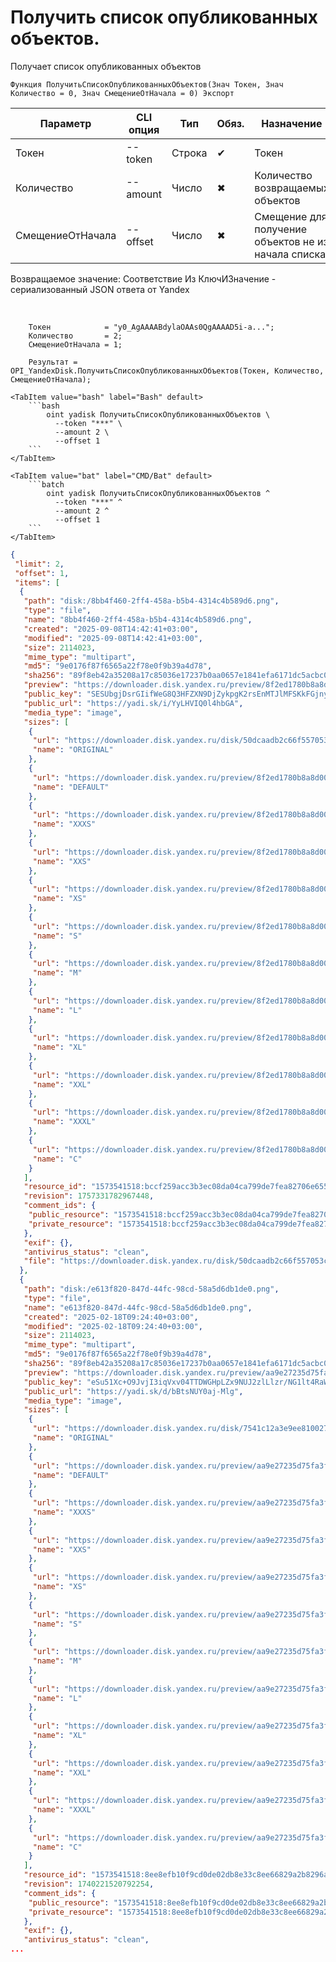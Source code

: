 ﻿---
sidebar_position: 3
description: Получить список опубликованных объектов. и другие функции для работы с Yandex Disk в Открытом пакете интеграций - бесплатной open-source библиотеке интеграций для 1С:Предприятие 8, OneScript и CLI
keywords: [1C, 1С, 1С:Предприятие, 1С:Предприятие 8.3, API, Интеграция, Сервисы, Обмен, OneScript, CLI, Yandex Disk]
---


# Получить список опубликованных объектов.
 Получает список опубликованных объектов



`Функция ПолучитьСписокОпубликованныхОбъектов(Знач Токен, Знач Количество = 0, Знач СмещениеОтНачала = 0) Экспорт`

  | Параметр | CLI опция | Тип | Обяз. | Назначение |
  |-|-|-|-|-|
  | Токен | --token | Строка | &#x2714; | Токен |
  | Количество | --amount | Число | &#x2716; | Количество возвращаемых объектов |
  | СмещениеОтНачала | --offset | Число | &#x2716; | Смещение для получение объектов не из начала списка |

  
  Возвращаемое значение:   Соответствие Из КлючИЗначение - сериализованный JSON ответа от Yandex

<br/>




```bsl title="Пример использования для 1С:Предприятие/OneScript"
    Токен            = "y0_AgAAAABdylaOAAs0QgAAAAD5i-a...";
    Количество       = 2;
    СмещениеОтНачала = 1;

    Результат = OPI_YandexDisk.ПолучитьСписокОпубликованныхОбъектов(Токен, Количество, СмещениеОтНачала);
```
    

 <Tabs>
  
    <TabItem value="bash" label="Bash" default>
        ```bash
            oint yadisk ПолучитьСписокОпубликованныхОбъектов \
              --token "***" \
              --amount 2 \
              --offset 1
        ```
    </TabItem>
  
    <TabItem value="bat" label="CMD/Bat" default>
        ```batch
            oint yadisk ПолучитьСписокОпубликованныхОбъектов ^
              --token "***" ^
              --amount 2 ^
              --offset 1
        ```
    </TabItem>
</Tabs>


```json title="Результат"
{
 "limit": 2,
 "offset": 1,
 "items": [
  {
   "path": "disk:/8bb4f460-2ff4-458a-b5b4-4314c4b589d6.png",
   "type": "file",
   "name": "8bb4f460-2ff4-458a-b5b4-4314c4b589d6.png",
   "created": "2025-09-08T14:42:41+03:00",
   "modified": "2025-09-08T14:42:41+03:00",
   "size": 2114023,
   "mime_type": "multipart",
   "md5": "9e0176f87f6565a22f78e0f9b39a4d78",
   "sha256": "89f8eb42a35208a17c85036e17237b0aa0657e1841efa6171dc5acbc0dea9e18",
   "preview": "https://downloader.disk.yandex.ru/preview/8f2ed1780b8a8d001de6627fc9cd16f73489ba759e0e46195df22d021dcf40f0/inf/Kw7ntutnYTv7ME2Wc45CLPUTRub4FO1o8FL8mXTzn15mJipCySkz4Ste7NeUNF4jmAKSauPmPxLFzO6aMKmEAw%3D%3D?uid=1573541518&filename=8bb4f460-2ff4-458a-b5b4-4314c4b589d6.png&disposition=inline&hash=&limit=0&content_type=image%2Fjpeg&owner_uid=1573541518&tknv=v3&size=S&crop=0",
   "public_key": "SESUbgjDsrGIifWeG8Q3HFZXN9DjZykpgK2rsEnMTJlMFSKkFGjnyiKVpUBWzkNyq/J6bpmRyOJonT3VoXnDag==",
   "public_url": "https://yadi.sk/i/YyLHVIQ0l4hbGA",
   "media_type": "image",
   "sizes": [
    {
     "url": "https://downloader.disk.yandex.ru/disk/50dcaadb2c66f557053c9da52535be3ae1de43a5068d208ea08150e2cb91b30b/68c9fc47/gwThwhLBKYvLhQCNnqAHipg9dL32B8ucsRJtTnFcQwXyscfbJ8B8OyXfwGYeSiPiSjoRHIEODK4QYbBUqVd5IQ%3D%3D?uid=1573541518&filename=8bb4f460-2ff4-458a-b5b4-4314c4b589d6.png&disposition=attachment&hash=&limit=0&content_type=multipart&owner_uid=1573541518&fsize=2114023&hid=03d7263840468e281bd0b238a26e7d0d&media_type=image&tknv=v3&etag=9e0176f87f6565a22f78e0f9b39a4d78",
     "name": "ORIGINAL"
    },
    {
     "url": "https://downloader.disk.yandex.ru/preview/8f2ed1780b8a8d001de6627fc9cd16f73489ba759e0e46195df22d021dcf40f0/inf/Kw7ntutnYTv7ME2Wc45CLPUTRub4FO1o8FL8mXTzn15mJipCySkz4Ste7NeUNF4jmAKSauPmPxLFzO6aMKmEAw%3D%3D?uid=1573541518&filename=8bb4f460-2ff4-458a-b5b4-4314c4b589d6.png&disposition=inline&hash=&limit=0&content_type=image%2Fjpeg&owner_uid=1573541518&tknv=v3",
     "name": "DEFAULT"
    },
    {
     "url": "https://downloader.disk.yandex.ru/preview/8f2ed1780b8a8d001de6627fc9cd16f73489ba759e0e46195df22d021dcf40f0/inf/Kw7ntutnYTv7ME2Wc45CLPUTRub4FO1o8FL8mXTzn15mJipCySkz4Ste7NeUNF4jmAKSauPmPxLFzO6aMKmEAw%3D%3D?uid=1573541518&filename=8bb4f460-2ff4-458a-b5b4-4314c4b589d6.png&disposition=inline&hash=&limit=0&content_type=image%2Fjpeg&owner_uid=1573541518&tknv=v3&size=XXXS&crop=0",
     "name": "XXXS"
    },
    {
     "url": "https://downloader.disk.yandex.ru/preview/8f2ed1780b8a8d001de6627fc9cd16f73489ba759e0e46195df22d021dcf40f0/inf/Kw7ntutnYTv7ME2Wc45CLPUTRub4FO1o8FL8mXTzn15mJipCySkz4Ste7NeUNF4jmAKSauPmPxLFzO6aMKmEAw%3D%3D?uid=1573541518&filename=8bb4f460-2ff4-458a-b5b4-4314c4b589d6.png&disposition=inline&hash=&limit=0&content_type=image%2Fjpeg&owner_uid=1573541518&tknv=v3&size=XXS&crop=0",
     "name": "XXS"
    },
    {
     "url": "https://downloader.disk.yandex.ru/preview/8f2ed1780b8a8d001de6627fc9cd16f73489ba759e0e46195df22d021dcf40f0/inf/Kw7ntutnYTv7ME2Wc45CLPUTRub4FO1o8FL8mXTzn15mJipCySkz4Ste7NeUNF4jmAKSauPmPxLFzO6aMKmEAw%3D%3D?uid=1573541518&filename=8bb4f460-2ff4-458a-b5b4-4314c4b589d6.png&disposition=inline&hash=&limit=0&content_type=image%2Fjpeg&owner_uid=1573541518&tknv=v3&size=XS&crop=0",
     "name": "XS"
    },
    {
     "url": "https://downloader.disk.yandex.ru/preview/8f2ed1780b8a8d001de6627fc9cd16f73489ba759e0e46195df22d021dcf40f0/inf/Kw7ntutnYTv7ME2Wc45CLPUTRub4FO1o8FL8mXTzn15mJipCySkz4Ste7NeUNF4jmAKSauPmPxLFzO6aMKmEAw%3D%3D?uid=1573541518&filename=8bb4f460-2ff4-458a-b5b4-4314c4b589d6.png&disposition=inline&hash=&limit=0&content_type=image%2Fjpeg&owner_uid=1573541518&tknv=v3&size=S&crop=0",
     "name": "S"
    },
    {
     "url": "https://downloader.disk.yandex.ru/preview/8f2ed1780b8a8d001de6627fc9cd16f73489ba759e0e46195df22d021dcf40f0/inf/Kw7ntutnYTv7ME2Wc45CLPUTRub4FO1o8FL8mXTzn15mJipCySkz4Ste7NeUNF4jmAKSauPmPxLFzO6aMKmEAw%3D%3D?uid=1573541518&filename=8bb4f460-2ff4-458a-b5b4-4314c4b589d6.png&disposition=inline&hash=&limit=0&content_type=image%2Fjpeg&owner_uid=1573541518&tknv=v3&size=M&crop=0",
     "name": "M"
    },
    {
     "url": "https://downloader.disk.yandex.ru/preview/8f2ed1780b8a8d001de6627fc9cd16f73489ba759e0e46195df22d021dcf40f0/inf/Kw7ntutnYTv7ME2Wc45CLPUTRub4FO1o8FL8mXTzn15mJipCySkz4Ste7NeUNF4jmAKSauPmPxLFzO6aMKmEAw%3D%3D?uid=1573541518&filename=8bb4f460-2ff4-458a-b5b4-4314c4b589d6.png&disposition=inline&hash=&limit=0&content_type=image%2Fjpeg&owner_uid=1573541518&tknv=v3&size=L&crop=0",
     "name": "L"
    },
    {
     "url": "https://downloader.disk.yandex.ru/preview/8f2ed1780b8a8d001de6627fc9cd16f73489ba759e0e46195df22d021dcf40f0/inf/Kw7ntutnYTv7ME2Wc45CLPUTRub4FO1o8FL8mXTzn15mJipCySkz4Ste7NeUNF4jmAKSauPmPxLFzO6aMKmEAw%3D%3D?uid=1573541518&filename=8bb4f460-2ff4-458a-b5b4-4314c4b589d6.png&disposition=inline&hash=&limit=0&content_type=image%2Fjpeg&owner_uid=1573541518&tknv=v3&size=XL&crop=0",
     "name": "XL"
    },
    {
     "url": "https://downloader.disk.yandex.ru/preview/8f2ed1780b8a8d001de6627fc9cd16f73489ba759e0e46195df22d021dcf40f0/inf/Kw7ntutnYTv7ME2Wc45CLPUTRub4FO1o8FL8mXTzn15mJipCySkz4Ste7NeUNF4jmAKSauPmPxLFzO6aMKmEAw%3D%3D?uid=1573541518&filename=8bb4f460-2ff4-458a-b5b4-4314c4b589d6.png&disposition=inline&hash=&limit=0&content_type=image%2Fjpeg&owner_uid=1573541518&tknv=v3&size=XXL&crop=0",
     "name": "XXL"
    },
    {
     "url": "https://downloader.disk.yandex.ru/preview/8f2ed1780b8a8d001de6627fc9cd16f73489ba759e0e46195df22d021dcf40f0/inf/Kw7ntutnYTv7ME2Wc45CLPUTRub4FO1o8FL8mXTzn15mJipCySkz4Ste7NeUNF4jmAKSauPmPxLFzO6aMKmEAw%3D%3D?uid=1573541518&filename=8bb4f460-2ff4-458a-b5b4-4314c4b589d6.png&disposition=inline&hash=&limit=0&content_type=image%2Fjpeg&owner_uid=1573541518&tknv=v3&size=XXXL&crop=0",
     "name": "XXXL"
    },
    {
     "url": "https://downloader.disk.yandex.ru/preview/8f2ed1780b8a8d001de6627fc9cd16f73489ba759e0e46195df22d021dcf40f0/inf/Kw7ntutnYTv7ME2Wc45CLPUTRub4FO1o8FL8mXTzn15mJipCySkz4Ste7NeUNF4jmAKSauPmPxLFzO6aMKmEAw%3D%3D?uid=1573541518&filename=8bb4f460-2ff4-458a-b5b4-4314c4b589d6.png&disposition=inline&hash=&limit=0&content_type=image%2Fjpeg&owner_uid=1573541518&tknv=v3&size=S&crop=0",
     "name": "C"
    }
   ],
   "resource_id": "1573541518:bccf259acc3b3ec08da04ca799de7fea82706e655720a649e4a3c6465baddbad",
   "revision": 1757331782967448,
   "comment_ids": {
    "public_resource": "1573541518:bccf259acc3b3ec08da04ca799de7fea82706e655720a649e4a3c6465baddbad",
    "private_resource": "1573541518:bccf259acc3b3ec08da04ca799de7fea82706e655720a649e4a3c6465baddbad"
   },
   "exif": {},
   "antivirus_status": "clean",
   "file": "https://downloader.disk.yandex.ru/disk/50dcaadb2c66f557053c9da52535be3ae1de43a5068d208ea08150e2cb91b30b/68c9fc47/gwThwhLBKYvLhQCNnqAHipg9dL32B8ucsRJtTnFcQwXyscfbJ8B8OyXfwGYeSiPiSjoRHIEODK4QYbBUqVd5IQ%3D%3D?uid=1573541518&filename=8bb4f460-2ff4-458a-b5b4-4314c4b589d6.png&disposition=attachment&hash=&limit=0&content_type=multipart&owner_uid=1573541518&fsize=2114023&hid=03d7263840468e281bd0b238a26e7d0d&media_type=image&tknv=v3&etag=9e0176f87f6565a22f78e0f9b39a4d78"
  },
  {
   "path": "disk:/e613f820-847d-44fc-98cd-58a5d6db1de0.png",
   "type": "file",
   "name": "e613f820-847d-44fc-98cd-58a5d6db1de0.png",
   "created": "2025-02-18T09:24:40+03:00",
   "modified": "2025-02-18T09:24:40+03:00",
   "size": 2114023,
   "mime_type": "multipart",
   "md5": "9e0176f87f6565a22f78e0f9b39a4d78",
   "sha256": "89f8eb42a35208a17c85036e17237b0aa0657e1841efa6171dc5acbc0dea9e18",
   "preview": "https://downloader.disk.yandex.ru/preview/aa9e27235d75fa3fa0e6135889ec1dd9d6eac573b32242a3ceda7ab9fe6b0954/inf/Kw7ntutnYTv7ME2Wc45CLPUTRub4FO1o8FL8mXTzn15mJipCySkz4Ste7NeUNF4jmAKSauPmPxLFzO6aMKmEAw%3D%3D?uid=1573541518&filename=e613f820-847d-44fc-98cd-58a5d6db1de0.png&disposition=inline&hash=&limit=0&content_type=image%2Fjpeg&owner_uid=1573541518&tknv=v3&size=S&crop=0",
   "public_key": "eSu51Xc+O9JvjI3iqVxv04TTDWGHpLZx9NUJ2zlLlzr/NG1lt4RaWVNo3wKYbP7Xq/J6bpmRyOJonT3VoXnDag==",
   "public_url": "https://yadi.sk/d/bBtsNUY0aj-Mlg",
   "media_type": "image",
   "sizes": [
    {
     "url": "https://downloader.disk.yandex.ru/disk/7541c12a3e9ee810027d3cf0d7fcb83551d8635413dd10e20dfa507ad8223507/68c9fc47/gwThwhLBKYvLhQCNnqAHipg9dL32B8ucsRJtTnFcQwXyscfbJ8B8OyXfwGYeSiPiSjoRHIEODK4QYbBUqVd5IQ%3D%3D?uid=1573541518&filename=e613f820-847d-44fc-98cd-58a5d6db1de0.png&disposition=attachment&hash=&limit=0&content_type=multipart&owner_uid=1573541518&fsize=2114023&hid=03d7263840468e281bd0b238a26e7d0d&media_type=image&tknv=v3&etag=9e0176f87f6565a22f78e0f9b39a4d78",
     "name": "ORIGINAL"
    },
    {
     "url": "https://downloader.disk.yandex.ru/preview/aa9e27235d75fa3fa0e6135889ec1dd9d6eac573b32242a3ceda7ab9fe6b0954/inf/Kw7ntutnYTv7ME2Wc45CLPUTRub4FO1o8FL8mXTzn15mJipCySkz4Ste7NeUNF4jmAKSauPmPxLFzO6aMKmEAw%3D%3D?uid=1573541518&filename=e613f820-847d-44fc-98cd-58a5d6db1de0.png&disposition=inline&hash=&limit=0&content_type=image%2Fjpeg&owner_uid=1573541518&tknv=v3",
     "name": "DEFAULT"
    },
    {
     "url": "https://downloader.disk.yandex.ru/preview/aa9e27235d75fa3fa0e6135889ec1dd9d6eac573b32242a3ceda7ab9fe6b0954/inf/Kw7ntutnYTv7ME2Wc45CLPUTRub4FO1o8FL8mXTzn15mJipCySkz4Ste7NeUNF4jmAKSauPmPxLFzO6aMKmEAw%3D%3D?uid=1573541518&filename=e613f820-847d-44fc-98cd-58a5d6db1de0.png&disposition=inline&hash=&limit=0&content_type=image%2Fjpeg&owner_uid=1573541518&tknv=v3&size=XXXS&crop=0",
     "name": "XXXS"
    },
    {
     "url": "https://downloader.disk.yandex.ru/preview/aa9e27235d75fa3fa0e6135889ec1dd9d6eac573b32242a3ceda7ab9fe6b0954/inf/Kw7ntutnYTv7ME2Wc45CLPUTRub4FO1o8FL8mXTzn15mJipCySkz4Ste7NeUNF4jmAKSauPmPxLFzO6aMKmEAw%3D%3D?uid=1573541518&filename=e613f820-847d-44fc-98cd-58a5d6db1de0.png&disposition=inline&hash=&limit=0&content_type=image%2Fjpeg&owner_uid=1573541518&tknv=v3&size=XXS&crop=0",
     "name": "XXS"
    },
    {
     "url": "https://downloader.disk.yandex.ru/preview/aa9e27235d75fa3fa0e6135889ec1dd9d6eac573b32242a3ceda7ab9fe6b0954/inf/Kw7ntutnYTv7ME2Wc45CLPUTRub4FO1o8FL8mXTzn15mJipCySkz4Ste7NeUNF4jmAKSauPmPxLFzO6aMKmEAw%3D%3D?uid=1573541518&filename=e613f820-847d-44fc-98cd-58a5d6db1de0.png&disposition=inline&hash=&limit=0&content_type=image%2Fjpeg&owner_uid=1573541518&tknv=v3&size=XS&crop=0",
     "name": "XS"
    },
    {
     "url": "https://downloader.disk.yandex.ru/preview/aa9e27235d75fa3fa0e6135889ec1dd9d6eac573b32242a3ceda7ab9fe6b0954/inf/Kw7ntutnYTv7ME2Wc45CLPUTRub4FO1o8FL8mXTzn15mJipCySkz4Ste7NeUNF4jmAKSauPmPxLFzO6aMKmEAw%3D%3D?uid=1573541518&filename=e613f820-847d-44fc-98cd-58a5d6db1de0.png&disposition=inline&hash=&limit=0&content_type=image%2Fjpeg&owner_uid=1573541518&tknv=v3&size=S&crop=0",
     "name": "S"
    },
    {
     "url": "https://downloader.disk.yandex.ru/preview/aa9e27235d75fa3fa0e6135889ec1dd9d6eac573b32242a3ceda7ab9fe6b0954/inf/Kw7ntutnYTv7ME2Wc45CLPUTRub4FO1o8FL8mXTzn15mJipCySkz4Ste7NeUNF4jmAKSauPmPxLFzO6aMKmEAw%3D%3D?uid=1573541518&filename=e613f820-847d-44fc-98cd-58a5d6db1de0.png&disposition=inline&hash=&limit=0&content_type=image%2Fjpeg&owner_uid=1573541518&tknv=v3&size=M&crop=0",
     "name": "M"
    },
    {
     "url": "https://downloader.disk.yandex.ru/preview/aa9e27235d75fa3fa0e6135889ec1dd9d6eac573b32242a3ceda7ab9fe6b0954/inf/Kw7ntutnYTv7ME2Wc45CLPUTRub4FO1o8FL8mXTzn15mJipCySkz4Ste7NeUNF4jmAKSauPmPxLFzO6aMKmEAw%3D%3D?uid=1573541518&filename=e613f820-847d-44fc-98cd-58a5d6db1de0.png&disposition=inline&hash=&limit=0&content_type=image%2Fjpeg&owner_uid=1573541518&tknv=v3&size=L&crop=0",
     "name": "L"
    },
    {
     "url": "https://downloader.disk.yandex.ru/preview/aa9e27235d75fa3fa0e6135889ec1dd9d6eac573b32242a3ceda7ab9fe6b0954/inf/Kw7ntutnYTv7ME2Wc45CLPUTRub4FO1o8FL8mXTzn15mJipCySkz4Ste7NeUNF4jmAKSauPmPxLFzO6aMKmEAw%3D%3D?uid=1573541518&filename=e613f820-847d-44fc-98cd-58a5d6db1de0.png&disposition=inline&hash=&limit=0&content_type=image%2Fjpeg&owner_uid=1573541518&tknv=v3&size=XL&crop=0",
     "name": "XL"
    },
    {
     "url": "https://downloader.disk.yandex.ru/preview/aa9e27235d75fa3fa0e6135889ec1dd9d6eac573b32242a3ceda7ab9fe6b0954/inf/Kw7ntutnYTv7ME2Wc45CLPUTRub4FO1o8FL8mXTzn15mJipCySkz4Ste7NeUNF4jmAKSauPmPxLFzO6aMKmEAw%3D%3D?uid=1573541518&filename=e613f820-847d-44fc-98cd-58a5d6db1de0.png&disposition=inline&hash=&limit=0&content_type=image%2Fjpeg&owner_uid=1573541518&tknv=v3&size=XXL&crop=0",
     "name": "XXL"
    },
    {
     "url": "https://downloader.disk.yandex.ru/preview/aa9e27235d75fa3fa0e6135889ec1dd9d6eac573b32242a3ceda7ab9fe6b0954/inf/Kw7ntutnYTv7ME2Wc45CLPUTRub4FO1o8FL8mXTzn15mJipCySkz4Ste7NeUNF4jmAKSauPmPxLFzO6aMKmEAw%3D%3D?uid=1573541518&filename=e613f820-847d-44fc-98cd-58a5d6db1de0.png&disposition=inline&hash=&limit=0&content_type=image%2Fjpeg&owner_uid=1573541518&tknv=v3&size=XXXL&crop=0",
     "name": "XXXL"
    },
    {
     "url": "https://downloader.disk.yandex.ru/preview/aa9e27235d75fa3fa0e6135889ec1dd9d6eac573b32242a3ceda7ab9fe6b0954/inf/Kw7ntutnYTv7ME2Wc45CLPUTRub4FO1o8FL8mXTzn15mJipCySkz4Ste7NeUNF4jmAKSauPmPxLFzO6aMKmEAw%3D%3D?uid=1573541518&filename=e613f820-847d-44fc-98cd-58a5d6db1de0.png&disposition=inline&hash=&limit=0&content_type=image%2Fjpeg&owner_uid=1573541518&tknv=v3&size=S&crop=0",
     "name": "C"
    }
   ],
   "resource_id": "1573541518:8ee8efb10f9cd0de02db8e33c8ee66829a2b8296abba3b0ed5eb143af6fe976a",
   "revision": 1740221520792254,
   "comment_ids": {
    "public_resource": "1573541518:8ee8efb10f9cd0de02db8e33c8ee66829a2b8296abba3b0ed5eb143af6fe976a",
    "private_resource": "1573541518:8ee8efb10f9cd0de02db8e33c8ee66829a2b8296abba3b0ed5eb143af6fe976a"
   },
   "exif": {},
   "antivirus_status": "clean",
...
```

